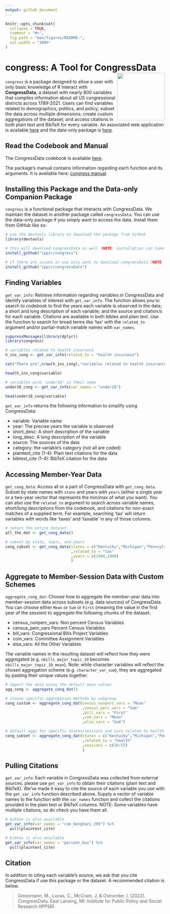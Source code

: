 ```yaml
---
output: github_document
---
```


<!-- README.md is generated from README.Rmd. Please edit that file -->

```r
knitr::opts_chunk$set(
  collapse = TRUE,
  comment = "#>",
  fig.path = "man/figures/README-",
  out.width = "100%"
)
```

# congress: A Tool for CongressData <img src="figures/congress.png" height="150" align="right"/>

`congress` is a package designed to allow a user with only basic knowledge of R interact with **CongressData**, a dataset with nearly 800 variables that compiles information about all US congressional districts across 1789-2021. Users can find variables related to demographics, politics, and policy; subset the data across multiple dimensions; create custom aggregations of the dataset; and access citations in both plain text and BibTeX for every variable. An associated web application is available [here](https://congress.ippsr.msu.edu/congress/) and the data-only package is [here](https://github.com/IPPSR/congressData).

## Read the Codebook and Manual

The CongressData codebook is available <a href="https://raw.githubusercontent.com/IPPSR/congressData/main/congress_codebook_1.pdf" target="_blank">here</a>.

The package's manual contains information regarding each function and its arguments. It is available here: <a href="https://raw.githubusercontent.com/IPPSR/congress/main/congress_1.0_manual.pdf" target="_blank">congress manual</a>.

## Installing this Package and the Data-only Companion Package

`congress` is a functional package that interacts with CongressData. We maintain the dataset in another package called `congressData`. You can use the data-only package if you simply want to access the data. Install them from GitHub like so:

```r

# use the devtools library to download the package from GitHub
library(devtools)

# this will download congressData as well (NOTE: installation can take several minutes)
install_github("ippsr/congress")

# if there are issues or you only want to download congressData (NOTE: installation can take several minutes)
install_github("ippsr/congressData")

```

## Finding Variables

`get_var_info`: Retrieve information regarding variables in CongressData and identify variables of interest with `get_var_info`. The function allows you to search to codebook to find the years each variable is observed in the data; a short and long description of each variable; and the source and citation/s for each variable. Citations are available in both bibtex and plain text. Use the function to search for broad terms like 'tax' with the `related_to` argument and/or partial-match variable names with `var_names`.

```r

suppressMessages(library(dplyr))
library(congress)

# variables related to health insurance
h_ins_cong <- get_var_info(related_to = "health insurance")

cat("There are",nrow(h_ins_cong),"variables related to health insurance in CongressData")

head(h_ins_cong$variable)

# variables with 'under18' in their name
under18_cong <- get_var_info(var_names = "under18")

head(under18_cong$variable)

```

`get_var_info` returns the following information to simplify using CongressData: 

- variable: Variable name
- year: The precise years the variable is observed
- short_desc: A short description of the variable
- long_desc: A long description of the variable
- source: The sources of the data
- category: the variable's category (not all are coded)
- plaintext_cite (1-4): Plain text citations for the data
- bibtext_cite (1-4): BibTeX citation for the data

## Accessing Member-Year Data

`get_cong_data`: Access all or a part of CongressData with `get_cong_data`. Subset by state names with `state` and years with `years` (either a single year or a two-year vector that represents the min/max of what you want). You can also use the `related_to` argument to search across variable names, short/long descriptions from the codebook, and citations for non-exact matches of a supplied term. For example, searching 'tax' will return variables with words like 'taxes' and 'taxable' in any of those columns. 

```r

# return the entire dataset
all_the_dat <- get_cong_data()

# subset by state, topic, and years
cong_subset <- get_cong_data(states = c("Kentucky","Michigan","Pennsylvania")
                             ,related_to = "tax"
                             ,years = c(1960,1980)
                             )

```

## Aggregate to Member-Session Data with Custom Schemes

`aggregate_cong_dat`: Choose how to aggregate the member-year data into member-session data across subsets (e.g. data sources) of CongressData. You can choose either `Mean` or `Sum` or `First` (meaning the value in the first year of the session) to aggregate the following chunks of the dataset:

- census_nonperc_vars: Non percent Census Variables
- census_perc_vars Percent Census Variables
- bill_vars: Congressional Bills Project Variables
- com_vars: Committee Assignment Variables
- else_vars: All the Other Variables

The variable names in the resulting dataset will reflect how they were aggregated (e.g. `nbills_major_topic_10` becomes `nbills_major_topic_10_mean`). Note: while character variables will reflect the chosen aggregation scheme (e.g. `character_var_sum`), they are aggregated by pasting their unique values together.

```r

# import the data using the default mean values
agg_cong <- aggregate_cong_dat()

# choose specific aggregation methods by subgroup
cong_custom <- aggregate_cong_dat(census_nonperc_vars = "Mean"
                                  ,census_perc_vars = "Sum"
                                  ,bill_vars = "First"
                                  ,com_vars = "Mean"
                                  ,else_vars = "Sum")

# default aggs for specific states/sessions and vars related to health
cong_subset <- aggregate_cong_dat(states = c("Kentucky","Michigan","Pennsylvania")
                                  ,related_to = "health"
                                  ,sessions = c(50:55)
                                  )

```

## Pulling Citations

`get_var_info`: Each variable in CongressData was collected from external sources, please use `get_var_info` to obtain their citations (plain text and BibTeX). We've made it easy to cite the source of each variable you use with the `get_var_info` function described above. Supply a vector of variable names to the function with the `var_names` function and collect the citations provided in the plain text or BibTeX columns. NOTE: Some variables have multiple citations, so do check you have them all.

```r

# bibtex is also available
get_var_info(var_names = "com_benghazi_299") %>%
  pull(plaintext_cite)

# bibtex is also available
get_var_info(var_names = "percent_bus") %>%
  pull(plaintext_cite)

```

## Citation

In addition to citing each variable's source, we ask that you cite CongressData if use this package or the dataset. A recommended citation is below.

> Grossmann, M., Lucas, C., McCrain, J, & Ostrander, I. (2022). CongressData. East Lansing, MI: Institute for Public Policy and Social Research (IPPSR)

